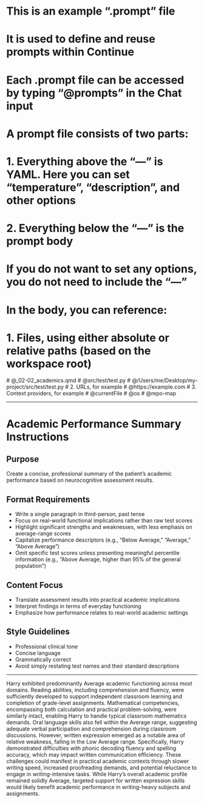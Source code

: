 # This is an example ".prompt" file
# It is used to define and reuse prompts within Continue
# Each .prompt file can be accessed by typing "@prompts" in the Chat input

# A prompt file consists of two parts:
# 1. Everything above the "---" is YAML. Here you can set "temperature", "description", and other options
# 2. Everything below the "---" is the prompt body

# If you do not want to set any options, you do not need to include the "---"

# In the body, you can reference:
# 1. Files, using either absolute or relative paths (based on the workspace root)
  # @_02-02_academics.qmd
  # @src/test/test.py
  # @/Users/me/Desktop/my-project/src/test/test.py
# 2. URLs, for example
  # @https://example.com
# 3. Context providers, for example
  # @currentFile
  # @os
  # @repo-map

---

# Academic Performance Summary Instructions

## Purpose

Create a concise, professional summary of the patient's academic performance based on neurocognitive assessment results.

## Format Requirements

- Write a single paragraph in third-person, past tense
- Focus on real-world functional implications rather than raw test scores
- Highlight significant strengths and weaknesses, with less emphasis on average-range scores
- Capitalize performance descriptors (e.g., "Below Average," "Average," "Above Average")
- Omit specific test scores unless presenting meaningful percentile information (e.g., "Above Average, higher than 95% of the general population")

## Content Focus

- Translate assessment results into practical academic implications
- Interpret findings in terms of everyday functioning
- Emphasize how performance relates to real-world academic settings

## Style Guidelines

- Professional clinical tone
- Concise language
- Grammatically correct
- Avoid simply restating test names and their standard descriptions

---

Harry exhibited predominantly Average academic functioning across most domains.
Reading abilities, including comprehension and fluency, were sufficiently
developed to support independent classroom learning and completion of
grade-level assignments. Mathematical competencies, encompassing both
calculation and practical problem-solving, were similarly intact, enabling Harry
to handle typical classroom mathematics demands. Oral language skills also fell
within the Average range, suggesting adequate verbal participation and
comprehension during classroom discussions. However, written expression emerged
as a notable area of relative weakness, falling in the Low Average range.
Specifically, Harry demonstrated difficulties with phonic decoding fluency and
spelling accuracy, which may impact written communication efficiency. These
challenges could manifest in practical academic contexts through slower writing
speed, increased proofreading demands, and potential reluctance to engage in
writing-intensive tasks. While Harry's overall academic profile remained solidly
Average, targeted support for written expression skills would likely benefit
academic performance in writing-heavy subjects and assignments.


